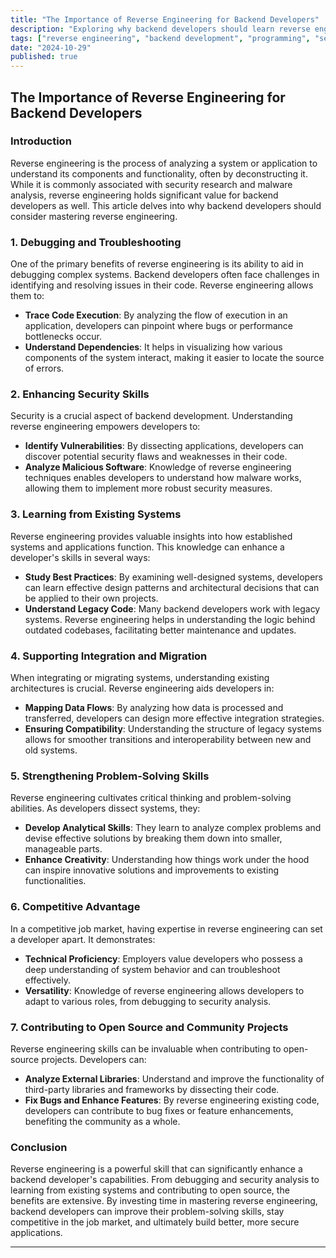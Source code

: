 ```yaml
---
title: "The Importance of Reverse Engineering for Backend Developers"
description: "Exploring why backend developers should learn reverse engineering to enhance their skills in debugging, security, and system understanding."
tags: ["reverse engineering", "backend development", "programming", "security"]
date: "2024-10-29"
published: true
---
```


## The Importance of Reverse Engineering for Backend Developers

### Introduction
Reverse engineering is the process of analyzing a system or application to understand its components and functionality, often by deconstructing it. While it is commonly associated with security research and malware analysis, reverse engineering holds significant value for backend developers as well. This article delves into why backend developers should consider mastering reverse engineering.

### 1. Debugging and Troubleshooting
One of the primary benefits of reverse engineering is its ability to aid in debugging complex systems. Backend developers often face challenges in identifying and resolving issues in their code. Reverse engineering allows them to:
- **Trace Code Execution**: By analyzing the flow of execution in an application, developers can pinpoint where bugs or performance bottlenecks occur.
- **Understand Dependencies**: It helps in visualizing how various components of the system interact, making it easier to locate the source of errors.

### 2. Enhancing Security Skills
Security is a crucial aspect of backend development. Understanding reverse engineering empowers developers to:
- **Identify Vulnerabilities**: By dissecting applications, developers can discover potential security flaws and weaknesses in their code.
- **Analyze Malicious Software**: Knowledge of reverse engineering techniques enables developers to understand how malware works, allowing them to implement more robust security measures.

### 3. Learning from Existing Systems
Reverse engineering provides valuable insights into how established systems and applications function. This knowledge can enhance a developer's skills in several ways:
- **Study Best Practices**: By examining well-designed systems, developers can learn effective design patterns and architectural decisions that can be applied to their own projects.
- **Understand Legacy Code**: Many backend developers work with legacy systems. Reverse engineering helps in understanding the logic behind outdated codebases, facilitating better maintenance and updates.

### 4. Supporting Integration and Migration
When integrating or migrating systems, understanding existing architectures is crucial. Reverse engineering aids developers in:
- **Mapping Data Flows**: By analyzing how data is processed and transferred, developers can design more effective integration strategies.
- **Ensuring Compatibility**: Understanding the structure of legacy systems allows for smoother transitions and interoperability between new and old systems.

### 5. Strengthening Problem-Solving Skills
Reverse engineering cultivates critical thinking and problem-solving abilities. As developers dissect systems, they:
- **Develop Analytical Skills**: They learn to analyze complex problems and devise effective solutions by breaking them down into smaller, manageable parts.
- **Enhance Creativity**: Understanding how things work under the hood can inspire innovative solutions and improvements to existing functionalities.

### 6. Competitive Advantage
In a competitive job market, having expertise in reverse engineering can set a developer apart. It demonstrates:
- **Technical Proficiency**: Employers value developers who possess a deep understanding of system behavior and can troubleshoot effectively.
- **Versatility**: Knowledge of reverse engineering allows developers to adapt to various roles, from debugging to security analysis.

### 7. Contributing to Open Source and Community Projects
Reverse engineering skills can be invaluable when contributing to open-source projects. Developers can:
- **Analyze External Libraries**: Understand and improve the functionality of third-party libraries and frameworks by dissecting their code.
- **Fix Bugs and Enhance Features**: By reverse engineering existing code, developers can contribute to bug fixes or feature enhancements, benefiting the community as a whole.

### Conclusion
Reverse engineering is a powerful skill that can significantly enhance a backend developer's capabilities. From debugging and security analysis to learning from existing systems and contributing to open source, the benefits are extensive. By investing time in mastering reverse engineering, backend developers can improve their problem-solving skills, stay competitive in the job market, and ultimately build better, more secure applications.

---

